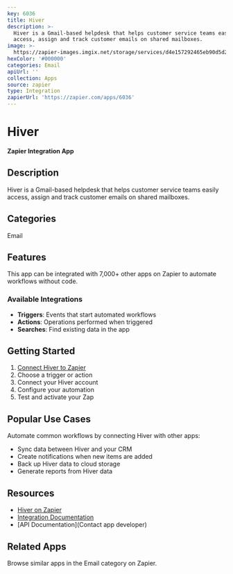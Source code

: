```yaml
---
key: 6036
title: Hiver
description: >-
  Hiver is a Gmail-based helpdesk that helps customer service teams easily
  access, assign and track customer emails on shared mailboxes.
image: >-
  https://zapier-images.imgix.net/storage/services/d4e157292465eb90d5d2fe9735986eb5.png?auto=format%2Ccompress&ixlib=python-3.0.0&q=50
hexColor: '#000000'
categories: Email
apiUrl: ''
collection: Apps
source: zapier
type: Integration
zapierUrl: 'https://zapier.com/apps/6036'
---
```

# Hiver

**Zapier Integration App**

## Description

Hiver is a Gmail-based helpdesk that helps customer service teams easily access, assign and track customer emails on shared mailboxes.

## Categories

Email

## Features

This app can be integrated with 7,000+ other apps on Zapier to automate workflows without code.

### Available Integrations

- **Triggers**: Events that start automated workflows
- **Actions**: Operations performed when triggered
- **Searches**: Find existing data in the app

## Getting Started

1. [Connect Hiver to Zapier](https://zapier.com/apps/6036)
2. Choose a trigger or action
3. Connect your Hiver account
4. Configure your automation
5. Test and activate your Zap

## Popular Use Cases

Automate common workflows by connecting Hiver with other apps:

- Sync data between Hiver and your CRM
- Create notifications when new items are added
- Back up Hiver data to cloud storage
- Generate reports from Hiver data

## Resources

- [Hiver on Zapier](https://zapier.com/apps/6036)
- [Integration Documentation](https://zapier.com/apps/6036/integrations)
- [API Documentation](Contact app developer)

## Related Apps

Browse similar apps in the Email category on Zapier.
